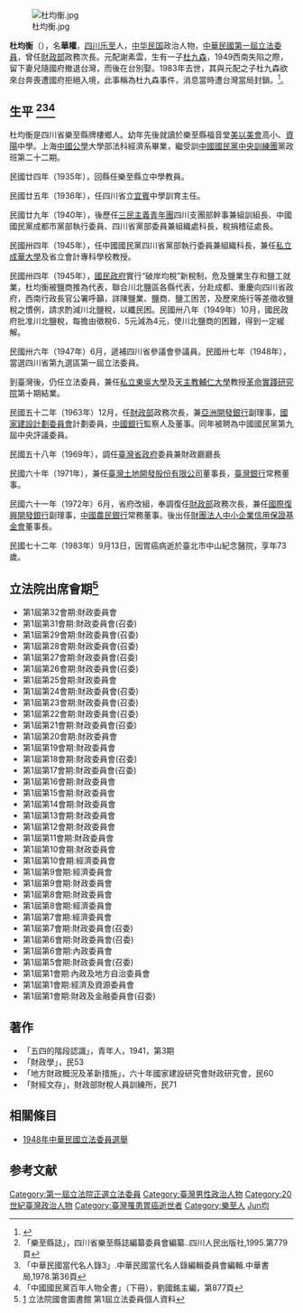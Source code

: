 [[File:杜均衡.jpg|thumb]]

'''杜均衡'''（{{bd|1910年||1983年|9月13日|D杜}}），名'''華權'''，[[四川省|四川]][[樂至縣|乐至]]人，[[中华民国|中华民国]]政治人物，[[第1屆中華民國立法委員|中華民國第一屆立法委員]]，曾任[[中華民國財政部|財政部]]政務次長。元配謝素雲，生有一子[[杜九森|杜九森]]，1949西南失陷之際，留下妻兒隨國府撤退台灣，而後在台別娶。1983年去世，其與元配之子杜九森欲來台奔喪遭國府拒絕入境，此事稱為杜九森事件，消息當時遭台灣當局封鎖。<ref>{{Cite web |url=http://baogaowenxue.xiusha.com/j/jiujiu/hdtb/index.html |title=存档副本 |access-date=2013-05-26 |archive-date=2019-07-01 |archive-url=https://web.archive.org/web/20190701220145/http://baogaowenxue.xiusha.com/j/jiujiu/hdtb/index.html |dead-url=no }}</ref>。

== 生平 <ref>「樂至縣誌」，四川省樂至縣誌編纂委員會編纂..四川人民出版社,1995.第779頁</ref><ref>「中華民國當代名人錄3」.中華民國當代名人錄編輯委員會編輯.中華書局,1978.第36頁</ref><ref>「中國國民黨百年人物全書」（下冊），劉國銘主編，第877頁</ref>==
杜均衡是四川省樂至縣牌樓鄉人。幼年先後就讀於樂至縣福音堂[[美以美會|美以美會]]高小、[[资阳市|資陽]]中學。上海[[中國公學|中國公學]]大學部法科經濟系畢業，繼受訓[[中國國民黨|中國國民黨]][[中央訓練團|中央訓練團]]黨政班第二十二期。

民國廿四年（1935年），回縣任樂至縣立中學教員。

民國廿五年（1936年），任四川省立[[宜賓|宜賓]]中學訓育主任。

民國廿九年（1940年），後歷任[[三民主義青年團|三民主義青年團]]四川支團部幹事兼組訓組長、中國國民黨成都市黨部執行委員、四川省黨部委員兼組織處科長，稅捐稽征處長。

民國卅四年（1945年），任中國國民黨四川省黨部執行委員兼組織科長，兼任[[私立成華大學|私立成華大學]]及省立會計專科學校教授。

民國卅四年（1945年），[[國民政府|國民政府]]實行“破岸均稅”新稅制，危及鹽業生存和鹽工就業，杜均衡被鹽商推為代表，聯合川北鹽區各縣代表，分赴成都、重慶向四川省政府，西南行政長官公署呼籲，詳陳鹽業、鹽商、鹽工困苦，及歷來施行等差徵收鹽稅之慣例，請求酌減川北鹽稅，以纖民困。民國卅八年（1949年）10月，國民政府批准川北鹽稅，每擔由徵稅6．5元減為4元，使川北鹽商的困難，得到一定緩解。

民國卅六年（1947年）6月，遞補四川省參議會參議員。民國卅七年（1948年），當選四川省第九選區第一屆立法委員。

到臺灣後，仍任立法委員，兼任[[私立東吳大學|私立東吳大學]]及[[天主教輔仁大學|天主教輔仁大學]]教授[[革命實踐研究院|革命實踐研究院]]第十期結業。

民國五十二年（1963年）12月，任[[中華民國財政部|財政部]]政務次長，兼[[亞洲開發銀行|亞洲開發銀行]]副理事，[[國家建設計劃委員會|國家建設計劃委員會]]計劃委員，[[中國銀行|中國銀行]]監察人及董事。同年被聘為中國國民黨第九屆中央評議委員。

民國五十八年（1969年），調任[[臺灣省政府|臺灣省政府]]委員兼財政廳廳長

民國六十年（1971年），兼任[[臺灣土地開發股份有限公司|臺灣土地開發股份有限公司]]董事長，[[臺灣銀行|臺灣銀行]]常務董事。

民國六十一年（1972年）6月，省府改組，奉調復任[[中華民國財政部|財政部]]政務次長，兼任[[國際復興開發銀行|國際復興開發銀行]]副理事，[[中國農民銀行|中國農民銀行]]常務董事。後出任[[財團法人中小企業信用保證基金會|財團法人中小企業信用保證基金會]]董事長。

民國七十二年（1983年）9月13日，因胃癌病逝於臺北市中山紀念醫院，享年73歲。

== 立法院出席會期<ref>[http://npl.ly.gov.tw/do/www/commissionerInfo?id=90&expire=01&act=commit&appdateId=0] {{Wayback|url=http://npl.ly.gov.tw/do/www/commissionerInfo?id=90&expire=01&act=commit&appdateId=0 |date=20161018213027 }} 立法院國會圖書館 第1屆立法委員個人資料</ref>==
*第1屆第32會期:財政委員會
*第1屆第31會期:財政委員會(召委)
*第1屆第29會期:財政委員會(召委)
*第1屆第28會期:財政委員會(召委)
*第1屆第27會期:財政委員會(召委)
*第1屆第26會期:財政委員會(召委)
*第1屆第25會期:財政委員會
*第1屆第24會期:財政委員會(召委)
*第1屆第23會期:財政委員會(召委)
*第1屆第22會期:財政委員會(召委)
*第1屆第21會期:財政委員會(召委)
*第1屆第20會期:財政委員會
*第1屆第19會期:財政委員會
*第1屆第18會期:財政委員會(召委)
*第1屆第17會期:財政委員會(召委)
*第1屆第16會期:財政委員會
*第1屆第15會期:財政委員會
*第1屆第14會期:財政委員會
*第1屆第13會期:財政委員會
*第1屆第12會期:財政委員會
*第1屆第11會期:財政委員會
*第1屆第10會期:財政委員會
*第1屆第10會期:經濟委員會
*第1屆第9會期:經濟委員會
*第1屆第9會期:財政委員會
*第1屆第8會期:財政委員會
*第1屆第8會期:經濟委員會
*第1屆第7會期:經濟委員會
*第1屆第7會期:財政委員會(召委)
*第1屆第6會期:財政委員會(召委)
*第1屆第6會期:內政委員會
*第1屆第5會期:財政委員會(召委)
*第1屆第1會期:內政及地方自治委員會
*第1屆第1會期:經濟及資源委員會
*第1屆第1會期:財政及金融委員會(召委)

== 著作 ==
*「五四的階段認識」，青年人，1941，第3期  
*「財政學」，民53
*「地方財政概況及革新措施」，六十年國家建設研究會財政研究會，民60
*「財經文存」，財政部財稅人員訓練所，民71

== 相關條目 ==
* [[1948年中華民國立法委員選舉|1948年中華民國立法委員選舉]]

== 参考文献 ==
{{reflist}}

{{第1屆中華民國立法委員四川省名單}}

{{Authority control}}
{{DEFAULTSORT:Du杜}}
[[Category:第一屆立法院正選立法委員|Category:第一屆立法院正選立法委員]]
[[Category:臺灣男性政治人物|Category:臺灣男性政治人物]]
[[Category:20世紀臺灣政治人物|Category:20世紀臺灣政治人物]]
[[Category:臺灣罹患胃癌逝世者|Category:臺灣罹患胃癌逝世者]]
[[Category:樂至人|Category:樂至人]]
[[Category:杜姓|Jun均]]